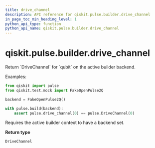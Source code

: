 ```yaml
---
title: drive_channel
description: API reference for qiskit.pulse.builder.drive_channel
in_page_toc_min_heading_level: 1
python_api_type: function
python_api_name: qiskit.pulse.builder.drive_channel
---
```


<span id="qiskit-pulse-builder-drive-channel" />

# qiskit.pulse.builder.drive\_channel

<Function id="qiskit.pulse.builder.drive_channel" isDedicatedPage={true} github="https://github.com/qiskit/qiskit/tree/stable/0.18/qiskit/pulse/builder.py" signature="drive_channel(qubit)">
  Return `DriveChannel` for `qubit` on the active builder backend.

  Examples:

  ```python
  from qiskit import pulse
  from qiskit.test.mock import FakeOpenPulse2Q

  backend = FakeOpenPulse2Q()

  with pulse.build(backend):
      assert pulse.drive_channel(0) == pulse.DriveChannel(0)
  ```

  <Admonition title="Note" type="note">
    Requires the active builder context to have a backend set.
  </Admonition>

  **Return type**

  `DriveChannel`
</Function>

